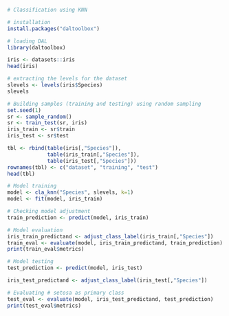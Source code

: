 ```r
# Classification using KNN

# installation 
install.packages("daltoolbox")

# loading DAL
library(daltoolbox) 
```

```r
iris <- datasets::iris
head(iris)
```

```r
# extracting the levels for the dataset
slevels <- levels(iris$Species)
slevels
```


```r
# Building samples (training and testing) using random sampling
set.seed(1)
sr <- sample_random()
sr <- train_test(sr, iris)
iris_train <- sr$train
iris_test <- sr$test
```

```r

tbl <- rbind(table(iris[,"Species"]), 
             table(iris_train[,"Species"]), 
             table(iris_test[,"Species"]))
rownames(tbl) <- c("dataset", "training", "test")
head(tbl)
```

```r
# Model training
model <- cla_knn("Species", slevels, k=1)
model <- fit(model, iris_train)

```

```r
# Checking model adjustment
train_prediction <- predict(model, iris_train)

# Model evaluation
iris_train_predictand <- adjust_class_label(iris_train[,"Species"])
train_eval <- evaluate(model, iris_train_predictand, train_prediction)
print(train_eval$metrics)
```


```r
# Model testing
test_prediction <- predict(model, iris_test)

iris_test_predictand <- adjust_class_label(iris_test[,"Species"])

# Evaluating # setosa as primary class
test_eval <- evaluate(model, iris_test_predictand, test_prediction)
print(test_eval$metrics)
```

